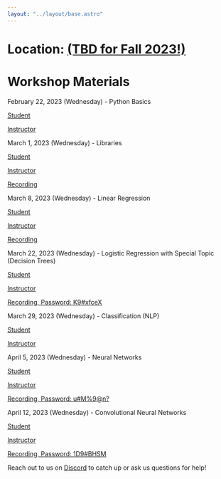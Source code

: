 ```yaml
---
layout: "../layout/base.astro"
---
```



<ContentSection title="Beginner Workshops">

<h1 class="font-bold text-xl">Location: <a href='https://goo.gl/maps/6DhNdK9ZJDaR8Wjv5' target="_blank">(TBD for Fall 2023!)</a>  </h1>
  
<h1 class="font-bold text-xl text-center">Workshop Materials</h1>

February 22, 2023 (Wednesday) - Python Basics

[Student](https://colab.research.google.com/drive/1la__JicHrGPRzM4RLunk1yT9DF-5bA9B?usp=sharing)
  
[Instructor](https://colab.research.google.com/drive/15pZZPOvwtCHjzGapsIdv5EHumAOLQu3U?usp=sharing)

March 1, 2023 (Wednesday) - Libraries

[Student](https://colab.research.google.com/drive/1jEBFHI08iKP7IV9z7QE_Zt0N5hokEmg5?usp=sharing)

[Instructor](https://colab.research.google.com/drive/1L84KUTlZW13B6EXlJJga1W6ZXmybJz8C?usp=sharing)

[Recording](https://www.youtube.com/watch?v=k2CRjnNqDow)

March 8, 2023 (Wednesday) - Linear Regression

[Student](https://colab.research.google.com/drive/1APq9IvnUVZtKDwxNvnLQzlYQ4wBekBjV?usp=sharing)
  
[Instructor](https://colab.research.google.com/drive/16VsU4U1jCp44Il0ib-F_2-xN6LRfJSE4?usp=sharing)
  
[Recording](https://youtu.be/2qsZymyzxKo)

March 22, 2023 (Wednesday) - Logistic Regression with Special Topic (Decision Trees)

[Student](https://colab.research.google.com/drive/1wvR-5NplJHqaSkxogPH9TYjA7w01HNRW?usp=sharing)
  
[Instructor](https://colab.research.google.com/drive/17fMjRywUF9idUrTNJr_j2yFSUE4UcOmB?usp=sharing)
  
[Recording, Password: K9#xfceX](https://purdue-edu.zoom.us/rec/share/GYByLr1NAAIOHmQ2IrTfvG91htnd0FAiBGfrSkbA368TOozajhMctbHZ-z5Lt1et.iy2ZI2-z68ShfWw-)

March 29, 2023 (Wednesday) - Classification (NLP)

[Student](https://colab.research.google.com/drive/1WVQXxrZSefdtpWZum58jiTVdXLQ940-H?usp=sharing)
  
[Instructor](https://colab.research.google.com/drive/13q0t90tzX-HxOQkctUXb0lkZty-L9J4g?usp=sharing)

April 5, 2023 (Wednesday) - Neural Networks

[Student](https://colab.research.google.com/drive/17PpjJJOTi7XCJNgSQetexzFTsGLBoWWn?usp=sharing)
  
[Instructor](https://colab.research.google.com/drive/1UlaS5M1RHDF3jd5duWYdGHW3Y37Fqeqj?usp=sharing)
  
[Recording, Password: u#M%9@n?](https://purdue-edu.zoom.us/rec/share/-Tgm0XOngYuRMklxQ)

April 12, 2023 (Wednesday) - Convolutional Neural Networks
  
[Student](https://colab.research.google.com/drive/1Gcx_C7UiLd-anDJK4CO1TwfFiBDUyn4D?usp=sharing)
  
[Instructor](https://colab.research.google.com/drive/1FYNMH9Clu3pX-7oqatRn6Jye21aVn9ys?usp=sharing)
  
[Recording, Password: 1D9#BHSM](https://purdue-edu.zoom.us/rec/share/Qe1XyVKg8h-lOuxOSwngqxV43YcqRpo_pfJmETXCYzj_KecaiabgQC3gTH_fVGo5.WtYB1Nms_RdjB2Xy)


<p>
Reach out to us on <a href="https://discord.gg/vgSh4wYBEf">Discord</a> to catch up or ask us questions for help!
</p>

</ContentSection>
